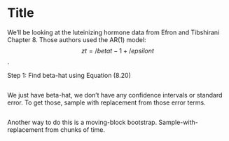 Title
========================================================

We'll be looking at the luteinizing hormone data from Efron and Tibshirani Chapter 8. Those authors used the AR(1) model: $$z{t} = /beta{t - 1} + /epsilon{t}$$.

Step 1: Find beta-hat using Equation (8.20)

```r

```
We just have beta-hat, we don't have any confidence intervals or standard error. To get those, sample with replacement from those error terms.

```r

```
Another way to do this is a moving-block bootstrap. Sample-with-replacement from chunks of time.

```r

```
